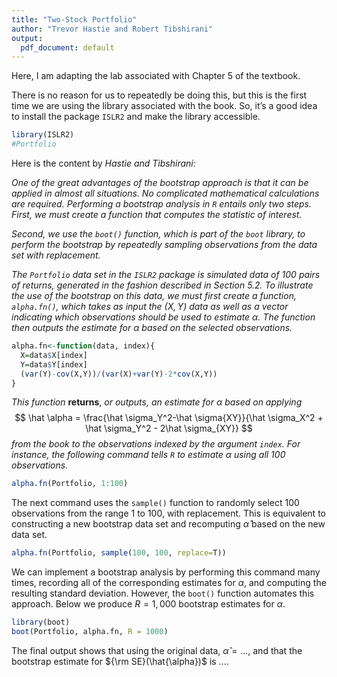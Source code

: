 ```yaml
---
title: "Two-Stock Portfolio"
author: "Trevor Hastie and Robert Tibshirani"
output:
  pdf_document: default
---
```


Here, I am adapting the lab associated with Chapter 5 of the textbook. 

There is no reason for us to repeatedly be doing this, but this is the first time we are using the library associated with the book. So, it's a good idea to install the package `ISLR2` and make the library accessible. 

```r
library(ISLR2)
#Portfolio
```


Here is the content by *Hastie and Tibshirani*:

*One of the great advantages of the bootstrap approach is that it can be
applied in almost all situations. No complicated mathematical calculations
are required. Performing a bootstrap analysis in `R` entails only two
steps. First, we must create a function that computes the statistic of
interest. *

*Second, we use the `boot()` function, which is part of the `boot` library, to perform the bootstrap by repeatedly
sampling observations from the data set with replacement.*

*The `Portfolio` data set in the `ISLR2` package is simulated data of $100$ pairs of returns, generated in the fashion described in Section 5.2.
To illustrate the use of the bootstrap on this data, we must first
create a function, `alpha.fn()`, which takes as input the $(X,Y)$ data
as well as a vector indicating which observations should be used to
estimate $\alpha$. The function then outputs the estimate for $\alpha$
based on the selected observations.*

```r
alpha.fn<-function(data, index){
  X=data$X[index]
  Y=data$Y[index]
  (var(Y)-cov(X,Y))/(var(X)+var(Y)-2*cov(X,Y))
}
```

*This function* **returns**, *or outputs, an  estimate for $\alpha$ based on applying* 
$$
\hat \alpha = \frac{\hat \sigma_Y^2-\hat \sigma{XY}}{\hat \sigma_X^2 + \hat \sigma_Y^2 - 2\hat \sigma_{XY}}
$$
*from the book to the observations indexed by the argument `index`. For instance, the following command tells `R` to estimate $\alpha$ using all $100$ observations.*

```r
alpha.fn(Portfolio, 1:100)
```

The next command  uses the `sample()` function to randomly select
$100$ observations from the range $1$ to $100$, with replacement. This is equivalent
to constructing a new bootstrap data set and recomputing $\hat{\alpha}$
based on the new data set.

```r
alpha.fn(Portfolio, sample(100, 100, replace=T))

```

We can implement a bootstrap analysis by performing this command many times, recording all of
the corresponding estimates for $\alpha$, and computing the resulting
standard deviation.
However, the `boot()` function automates this approach. Below we produce $R=1,000$ bootstrap estimates for $\alpha$.

```r
library(boot)
boot(Portfolio, alpha.fn, R = 1000)
```

The final output shows that using the original data, $\hat{\alpha}=...$,
and that the bootstrap estimate for ${\rm SE}(\hat{\alpha})$ is $\dots$.

